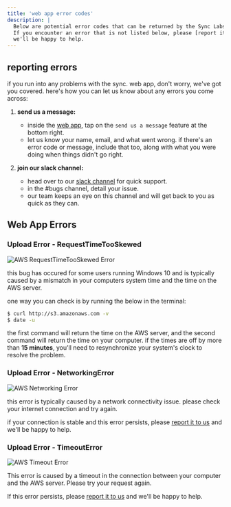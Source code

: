 ```yaml
---
title: 'web app error codes'
description: |
  Below are potential error codes that can be returned by the Sync Labs web app.
  If you encounter an error that is not listed below, please [report it to us](/resources/web-app-error-codes#reporting-errors) and
  we'll be happy to help.
---
```


## reporting errors

if you run into any problems with the sync. web app, don't worry, we've got you covered. here's how you can let us know about any errors you come across:

1. **send us a message:**
    - inside the [web app](https://app.synclabs.so/), tap on the `send us a message` feature at the bottom right.
    - let us know your name, email, and what went wrong. if there's an error code or message, include that too, along with what you were doing when things didn't go right.
    
2. **join our slack channel:**
    - head over to our [slack channel](https://syncbetatesters.slack.com/join/shared_invite/zt-23592cxxg-sTjaMTkk2DO5yUcixzRWZg#/shared-invite/email) for quick support.
    - in the #bugs channel, detail your issue.
    - our team keeps an eye on this channel and will get back to you as quick as they can.

## Web App Errors 
### Upload Error - RequestTimeTooSkewed
<Frame>
  <img src="/images/aws-errors/AWS-RequestTimeTooSkewed-Error.png" alt="AWS RequestTimeTooSkewed Error" />
</Frame>

this bug has occured for some users running Windows 10 and is typically caused by a mismatch in your computers system time and the time on the AWS server.

one way you can check is by running the below in the terminal:

```bash
$ curl http://s3.amazonaws.com -v 
$ date -u 
```

the first command will return the time on the AWS server, and the second command will return the time on your computer. if the times are off by more than **15 minutes**, you'll need to resynchronize your system's clock to resolve the problem.

### Upload Error - NetworkingError
<Frame>
  <img src="/images/aws-errors/AWS-NetworkingError-Error.png" alt="AWS Networking Error" />
</Frame>

this error is typically caused by a network connectivity issue. please check your internet connection and try again.

if your connection is stable and this error persists, please [report it to us](/resources/web-app-error-codes#reporting-errors) and we'll be happy to help.

### Upload Error - TimeoutError
<Frame>
  <img src="/images/aws-errors/AWS-TimeoutError-Error.png" alt="AWS Timeout Error" />
</Frame>

This error is caused by a timeout in the connection between your computer and the AWS server. Please try your request again.

If this error persists, please [report it to us](/resources/web-app-error-codes#reporting-errors) and we'll be happy to help.